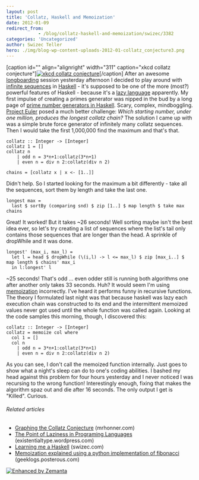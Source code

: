 ```yaml
---
layout: post
title: 'Collatz, Haskell and Memoization'
date: 2012-01-09
redirect_from: 
            - /blog/collatz-haskell-and-memoization/swizec/3382
categories: 'Uncategorized'
author: Swizec Teller
hero: ./img/blog-wp-content-uploads-2012-01-collatz_conjecture3.png
---
```

\[caption id="" align="alignright" width="311" caption="xkcd collatz conjecture"][![xkcd collatz conjecture](./img/blog-wp-content-uploads-2012-01-collatz_conjecture3.png "xkcd collatz conjecture")](http://xkcd.com/710/)\[/caption] After an awesome [longboarding](http://en.wikipedia.org/wiki/Longboarding "Longboarding") session yesterday afternoon I decided to play around with [infinite sequences](http://en.wikipedia.org/wiki/Sequence "Sequence") in [Haskell](http://haskell.org "Haskell (programming language)") - it's supposed to be one of the more (most?) powerful features of Haskell - because it's a [lazy language](http://en.wikipedia.org/wiki/Evaluation_strategy "Evaluation strategy") apparently. My first impulse of creating a primes generator was nipped in the bud by a long page of [prime number generators in Haskell](http://www.haskell.org/haskellwiki/Prime_numbers). Scary, complex, mindboggling. [Project Euler](http://projecteuler.net/ "Project Euler") posed a much better challenge: _Which starting number, under one million, produces the longest collatz chain?_ The solution I came up with was a simple brute force generator of infinitely many collatz sequences. Then I would take the first 1,000,000 find the maximum and that's that.

```
collatz :: Integer -> [Integer]
collatz 1 = []
collatz n
    | odd n = 3*n+1:collatz(3*n+1)
    | even n = div n 2:collatz(div n 2)

chains = [collatz x | x <- [1..]]
```

Didn't help. So I started looking for the maximum a bit differently - take all the sequences, sort them by length and take the last one.

```
longest max =
  last $ sortBy (comparing snd) $ zip [1..] $ map length $ take max chains
```

Great! It worked! But it takes ~26 seconds! Well sorting maybe isn't the best idea ever, so let's try creating a list of sequences where the list's tail only contains those sequences that are longer than the head. A sprinkle of dropWhile and it was done.

```
longest' (max_i, max_l) =
  let l = head $ dropWhile (\(i,l) -> l <= max_l) $ zip [max_i..] $ map length $ chains' max_i
  in l:longest' l
```

~25 seconds! That's odd ... even odder still is running both algorithms one after another only takes 33 seconds. Huh? It would seem I'm using [memoization](http://en.wikipedia.org/wiki/Memoization "Memoization") incorrectly. I've heard it performs funny in recursive functions. The theory I formulated last night was that because haskell was lazy each execution chain was constructed to its end and the intermittent memoized values never got used until the whole function was called again. Looking at the code samples this morning, though, I discovered this:

```
collatz :: Integer -> [Integer]
collatz = memoize col where
  col 1 = []
  col n
    | odd n = 3*n+1:collatz(3*n+1)
    | even n = div n 2:collatz(div n 2)
```

As you can see, I don't call the memoized function internally. Just goes to show what a night's sleep can do to one's coding abilities. I bashed my head against this problem for four hours yesterday and I never noticed I was recursing to the wrong function! Interestingly enough, fixing that makes the algorithm spaz out and die after 16 seconds. The only output I get is "Killed". Curious.

###### Related articles

- [Graphing the Collatz Conjecture](http://mrhonner.com/2011/11/18/graphing-the-collatz-conjecture/) (mrhonner.com)
- [The Point of Laziness in Programing Languages](http://existentialtype.wordpress.com/2011/04/24/the-real-point-of-laziness/) (existentialtype.wordpress.com)
- [Learning me a Haskell](http://swizec.com/blog/learning-me-a-haskell/swizec/3272) (swizec.com)
- [Memoization explained using a python implementation of fibonacci](http://geeklogs.posterous.com/what-is-memoization) (geeklogs.posterous.com)

[![Enhanced by Zemanta](http://img.zemanta.com/zemified_e.png?x-id=6f7c0838-57e3-4b8a-a0c3-3ef0dc670559)](http://www.zemanta.com/ "Enhanced by Zemanta")